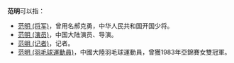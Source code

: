 '''范明'''可以指：
*[[范明_(将军)|范明 (将军)]]，曾用名郝克勇，中华人民共和国开国少将。
*[[范明_(演员)|范明 (演员)]]，中国大陆演员、导演。
*[[范明_(记者)|范明 (记者)]]，记者。
*[[范明_(羽毛球運動員)|范明 (羽毛球運動員)]]，中國大陸羽毛球運動員，曾獲1983年亞錦賽女雙冠軍。
{{disambig|M明|Cat=二字范姓人名消歧义}}
